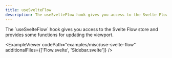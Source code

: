 ```yaml
---
title: useSvelteFlow
description: The useSvelteFlow hook gives you access to the Svelte Flow store and provides some functions for updating the viewport.
---
```



<ExampleLayout>
The `useSvelteFlow` hook gives you access to the Svelte Flow store and provides some functions for updating the viewport.

<ExampleViewer
  codePath="examples/misc/use-svelte-flow"
  additionalFiles={['Flow.svelte', 'Sidebar.svelte']}
/>

</ExampleLayout>
